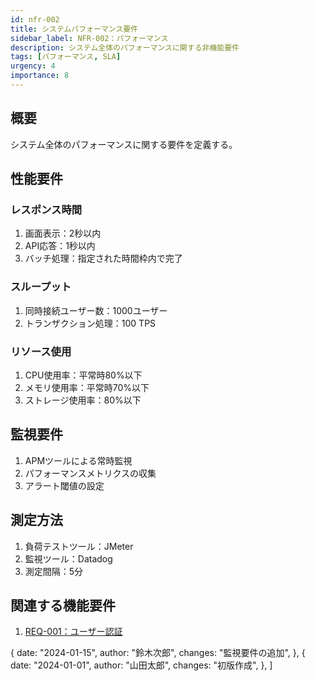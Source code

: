 ```yaml
---
id: nfr-002
title: システムパフォーマンス要件
sidebar_label: NFR-002：パフォーマンス
description: システム全体のパフォーマンスに関する非機能要件
tags: [パフォーマンス, SLA]
urgency: 4
importance: 8
---
```



<TagList tags={frontMatter.tags} />

<PriorityMatrix urgency={frontMatter.urgency} importance={frontMatter.importance} />

## 概要
システム全体のパフォーマンスに関する要件を定義する。

## 性能要件
### レスポンス時間
1. 画面表示：2秒以内
1. API応答：1秒以内
1. バッチ処理：指定された時間枠内で完了

### スループット
1. 同時接続ユーザー数：1000ユーザー
1. トランザクション処理：100 TPS

### リソース使用
1. CPU使用率：平常時80%以下
1. メモリ使用率：平常時70%以下
1. ストレージ使用率：80%以下

## 監視要件
1. APMツールによる常時監視
1. パフォーマンスメトリクスの収集
1. アラート閾値の設定

## 測定方法
1. 負荷テストツール：JMeter
1. 監視ツール：Datadog
1. 測定間隔：5分

## 関連する機能要件
1. [REQ-001：ユーザー認証](../functional/req-001.mdx)

  {
    date: "2024-01-15",
    author: "鈴木次郎",
    changes: "監視要件の追加",
  },
  {
    date: "2024-01-01",
    author: "山田太郎",
    changes: "初版作成",
  },
]
